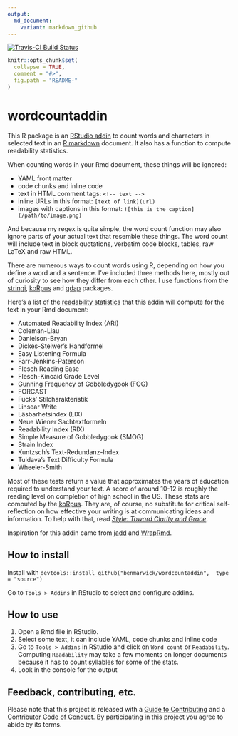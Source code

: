 ```yaml
---
output:
  md_document:
    variant: markdown_github
---
```


[![Travis-CI Build Status](https://travis-ci.org/benmarwick/wordcountaddin.svg?branch=master)](https://travis-ci.org/benmarwick/wordcountaddin)

<!-- README.md is generated from README.Rmd. Please edit that file -->

```r
knitr::opts_chunk$set(
  collapse = TRUE,
  comment = "#>",
  fig.path = "README-"
)
```

# wordcountaddin

This R package is an [RStudio addin](https://rstudio.github.io/rstudioaddins/) to count words and characters in selected text in an [R markdown](http://rmarkdown.rstudio.com/) document. It also has a function to compute readability statistics. 

When counting words in your Rmd document, these things will be ignored:

- YAML front matter    
- code chunks and inline code
- text in HTML comment tags: `<!-- text -->` 
- inline URLs in this format: `[text of link](url)`
- images with captions in this format: `![this is the caption](/path/to/image.png)`

And because my regex is quite simple, the word count function may also ignore parts of your actual text that resemble these things. The word count will include text in block quotations, verbatim code blocks, tables, raw LaTeX and raw HTML. 

There are numerous ways to count words using R, depending on how you define a word and a sentence. I've included three methods here, mostly out of curiosity to see how they differ from each other. I use functions from the  [stringi](https://cran.r-project.org/web/packages/stringi/index.html), [koRpus](https://cran.r-project.org/web/packages/koRpus/index.html) and [qdap](https://cran.r-project.org/web/packages/qdap/index.html) packages.

Here's a list of the [readability statistics](https://en.wikipedia.org/wiki/Readability_test) that this addin will compute for the text in your Rmd document:

- Automated Readability Index (ARI)
- Coleman-Liau
- Danielson-Bryan
- Dickes-Steiwer's Handformel
- Easy Listening Formula
- Farr-Jenkins-Paterson
- Flesch Reading Ease
- Flesch-Kincaid Grade Level
- Gunning Frequency of Gobbledygook (FOG)
- FORCAST
- Fucks' Stilcharakteristik
- Linsear Write
- Läsbarhetsindex (LIX)
- Neue Wiener Sachtextformeln
- Readability Index (RIX)
- Simple Measure of Gobbledygook (SMOG)
- Strain Index
- Kuntzsch's Text-Redundanz-Index
- Tuldava's Text Difficulty Formula
- Wheeler-Smith

Most of these tests return a value that approximates the years of education required to understand your text. A score of around 10-12 is roughly the reading level on completion of high school in the US. These stats are computed by the [koRpus](https://cran.r-project.org/web/packages/koRpus/index.html). They are, of course, no substitute for critical self-reflection on how effective your writing is at communicating ideas and information. To help with that, read [_Style: Toward Clarity and Grace_](http://www.amazon.com/dp/0226899152).

Inspiration for this addin came from [jadd](https://github.com/jennybc/jadd) and [WrapRmd](https://github.com/tjmahr/WrapRmd). 

## How to install

Install with `devtools::install_github("benmarwick/wordcountaddin",  type = "source")`

Go to `Tools > Addins` in RStudio to select and configure addins. 

## How to use

1. Open a Rmd file in RStudio.  
2. Select some text, it can include YAML, code chunks and inline code   
3. Go to `Tools > Addins` in RStudio and click on `Word count` or `Readability`. Computing `Readability` may take a few moments on longer documents because it has to count syllables for some of the stats.
4. Look in the console for the output   

## Feedback, contributing, etc.

Please note that this project is released with a [Guide to Contributing](CONTRIBUTING.md) and a [Contributor Code of Conduct](CONDUCT.md). By participating in this project you agree to abide by its terms.

